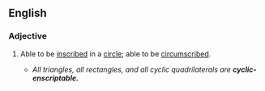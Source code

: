 ==English==
===Adjective===
{{en-adj|-}}
#{{mathematics}} Able to be [[inscribe]]d in a [[circle]]; able to be [[circumscribe]]d.
#* ''All triangles, all rectangles, and all cyclic quadrilaterals are '''cyclic-enscriptable.'''''